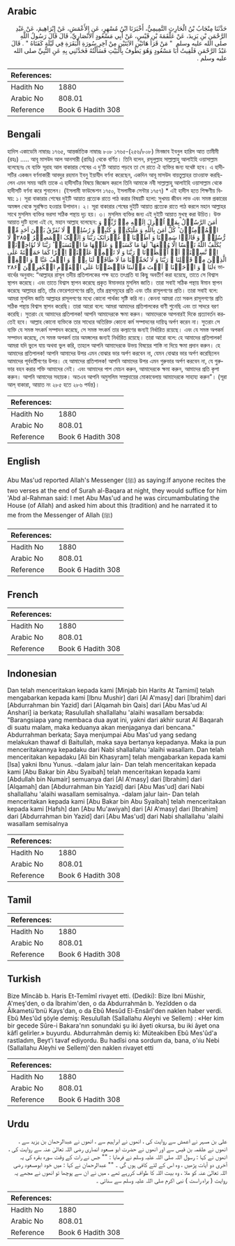 ## Arabic


<div dir="rtl" lang="ar" style={{fontSize:'larger',backgroundColor:'#f8f9fa',padding:20}}>
حَدَّثَنَا مِنْجَابُ بْنُ الْحَارِثِ التَّمِيمِيُّ، أَخْبَرَنَا ابْنُ مُسْهِرٍ، عَنِ الأَعْمَشِ، عَنْ إِبْرَاهِيمَ، عَنْ عَبْدِ الرَّحْمَنِ بْنِ يَزِيدَ، عَنْ عَلْقَمَةَ بْنِ قَيْسٍ، عَنْ أَبِي مَسْعُودٍ الأَنْصَارِيِّ، قَالَ قَالَ رَسُولُ اللَّهِ صلى الله عليه وسلم ‏ "‏ مَنْ قَرَأَ هَاتَيْنِ الآيَتَيْنِ مِنْ آخِرِ سُورَةِ الْبَقَرَةِ فِي لَيْلَةٍ كَفَتَاهُ ‏"‏ ‏.‏ قَالَ عَبْدُ الرَّحْمَنِ فَلَقِيتُ أَبَا مَسْعُودٍ وَهُوَ يَطُوفُ بِالْبَيْتِ فَسَأَلْتُهُ فَحَدَّثَنِي بِهِ عَنِ النَّبِيِّ صلى الله عليه وسلم ‏.‏
</div>
<div style={{backgroundColor:'#f8f9fa',padding:20, marginBottom: 10}}><table> <thead> <tr> <th>References:</th> <th></th> </tr> </thead> <tbody><tr><td>Hadith No</td><td>1880</td></tr><tr><td>Arabic No</td><td>808.01</td></tr><tr><td>Reference</td><td>Book 6 Hadith 308</td></tr></tbody></table></div>

## Bengali


<div dir="ltr" lang="bn" style={{fontSize:'larger',backgroundColor:'#f8f9fa',padding:20}}>
হাদিস একাডেমি নাম্বারঃ ১৭৬৫, আন্তর্জাতিক নাম্বারঃ ৮০৮ ১৭৬৫-(২৫৬/৮০৮) মিনজাব ইবনুল হারিস আত তামীমী (রহঃ) ..... আবূ মাসউদ আল আনসারী (রাযিঃ) থেকে বর্ণিত। তিনি বলেন, রসূলুল্লাহ সাল্লাল্লাহু আলাইহি ওয়াসাল্লাম বলেছেনঃ যে ব্যক্তি সূরাহ আল বাকারার শেষের এ দু'টি আয়াত পড়বে তা সে রাতে ঐ ব্যক্তির জন্য যথেষ্ট হবে। এ হাদীসটির একজন বর্ণনাকারী আবদুর রহমান ইবনু ইয়াযীদ বর্ণনা করেছেন, একদিন আবূ মাসউদ বায়তুল্লাহর তাওয়াফ করছিলেন এমন সময় আমি তাকে এ হাদীসটির বিষয়ে জিজ্ঞেস করলে তিনি আমাকে নবী সাল্লাল্লাহু আলাইহি ওয়াসাল্লাম থেকে হাদীসটি বর্ণনা করে শুনালেন। (ইসলামী ফাউন্ডেশন ১৭৫০, ইসলামীক সেন্টার ১৭৫৭) * এই হাদীস হতে শিক্ষণীয় বিষয়: ১। সূরা বাকারার শেষের দুইটি আয়াত প্রত্যেক রাতে পাঠ করার বিষয়টি হলো: সুখময় জীবন লাভ এবং সমস্ত প্রকারের অমঙ্গল থেকে সুরক্ষিত হওয়ার উপাদান। ২। সূরা বাকারার শেষের দুইটি আয়াত প্রত্যেক রাতে পাঠ করলে মহান আল্লাহর সাথে মুসলিম ব্যক্তির ভরসা সঠিক পন্থায় দৃঢ় হয়। ৩। মুসলিম ব্যক্তির জন্য এই দুইটি আয়াত মুখস্থ করা উচিত। উক্ত আয়াত দুটি হলো এই যে, মহান আল্লাহ বলেছেন: اٰمَنَ الرَّسُوۡلُ بِمَاۤ اُنۡزِلَ اِلَیۡهِ مِنۡ رَّبِّهٖ وَ الۡمُؤۡمِنُوۡنَ ؕ کُلٌّ اٰمَنَ بِاللّٰهِ وَ مَلٰٓئِکَتِهٖ وَ کُتُبِهٖ وَ رُسُلِهٖ ۟ لَا نُفَرِّقُ بَیۡنَ اَحَدٍ مِّنۡ رُّسُلِهٖ ۟ وَ قَالُوۡا سَمِعۡنَا وَ اَطَعۡنَا ٭۫ غُفۡرَانَکَ رَبَّنَا وَ اِلَیۡکَ الۡمَصِیۡرُ ﴿۲۸۵﴾ لَا یُکَلِّفُ اللّٰهُ نَفۡسًا اِلَّا وُسۡعَهَا ؕ لَهَا مَا کَسَبَتۡ وَ عَلَیۡهَا مَا اکۡتَسَبَتۡ ؕ رَبَّنَا لَا تُؤَاخِذۡنَاۤ اِنۡ نَّسِیۡنَاۤ اَوۡ اَخۡطَاۡنَا ۚ رَبَّنَا وَ لَا تَحۡمِلۡ عَلَیۡنَاۤ اِصۡرًا کَمَا حَمَلۡتَهٗ عَلَی الَّذِیۡنَ مِنۡ قَبۡلِنَا ۚ رَبَّنَا وَ لَا تُحَمِّلۡنَا مَا لَا طَاقَۃَ لَنَا بِهٖ ۚ وَ اعۡفُ عَنَّا ٝ وَ اغۡفِرۡ لَنَا ٝ وَ ارۡحَمۡنَا ٝ اَنۡتَ مَوۡلٰىنَا فَانۡصُرۡنَا عَلَی الۡقَوۡمِ الۡکٰفِرِیۡنَ ﴿۲۸۶﴾ ভাবার্থের অনুবাদ: “আল্লাহর রাসূল তদীয় প্রতিপালকের পক্ষ হতে তৎপ্রতি যা কিছু অবতীর্ণ করা হয়েছে, তাতে সে বিশ্বাস স্থাপন করেছে। এবং তাতে বিশ্বাস স্থাপন করেছে প্রকৃত ঈমানদার মুসলিম জাতি। তারা সবাই সঠিক পন্থায় ঈমান স্থাপন করেছে আল্লাহর প্রতি, তাঁর ফেরেশতাগণের প্রতি, তাঁর গ্রন্থসমূহের প্রতি এবং তাঁর রাসূলগণের প্রতি। তারা সবাই বলে: আমরা মুসলিম জাতি আল্লাহর রাসূলগণের মধ্যে কোনো পার্থক্য সৃষ্টি করি না। কেননা আমরা তো সকল রাসূলগণের প্রতি সঠিক পন্থায় বিশ্বাস স্থাপন করেছি। তারা আরো বলে: আমরা আমাদের প্রতিপালকের বাণী শুনেছি এবং তা সাদরে বরণ করেছি। সুতরাং হে আমাদের প্রতিপালক! আপনি আমাদেরকে ক্ষমা করুন। আমাদেরকে আপনারই দিকে প্রত্যাবর্তন করতেই হবে। আল্লাহ কোনো ব্যক্তিকে তার সাধ্যের অতিরিক্ত কোনো কর্ম সম্পাদনের দায়িত্ব অর্পণ করেন না। সুতরাং সে ব্যক্তি যে সমস্ত সৎকর্ম সম্পাদন করেছে, সে সমস্ত সৎকর্ম তার কল্যাণের জন্যই নির্ধারিত রয়েছে। এবং যে সমস্ত অপকর্ম সম্পাদন করেছে, সে সমস্ত অপকর্ম তার অমঙ্গলের জন্যই নির্ধারিত রয়েছে। তারা আরো বলে: হে আমাদের প্রতিপালক! আমরা যদি ভুলে যায় অথবা ভুল করি, তাহলে আপনি আমাদেরকে উভয় বিষয়ের শাস্তি না দিয়ে ক্ষমা প্রদান করুন। হে আমাদের প্রতিপালক! আপনি আমাদের উপর এমন বোঝার ভার অর্পণ করবেন না, যেমন বোঝার ভার অর্পণ করেছিলেন আমাদের পূর্ববর্তীগণের উপর। হে আমাদের প্রতিপালক! আপনি আমাদের উপর এমন গুরুভার অর্পণ করবেন না, যে গুরুভার বহন করার শক্তি আমাদের নেই। এবং আমাদের পাপ মোচন করুন, আমাদেরকে ক্ষমা করুন, আমাদের প্রতি কৃপা করুন। আপনি আমাদের সহায়ক। অতএব আপনি অমুসলিম সম্প্রদায়ের মোকাবেলায় আমাদেরকে সাহায্য করুন”। (সূরা আল্ বাকারা, আয়াত নং ২৮৫ হতে ২৮৬ পর্যন্ত)।
</div>
<div style={{backgroundColor:'#f8f9fa',padding:20, marginBottom: 10}}><table> <thead> <tr> <th>References:</th> <th></th> </tr> </thead> <tbody><tr><td>Hadith No</td><td>1880</td></tr><tr><td>Arabic No</td><td>808.01</td></tr><tr><td>Reference</td><td>Book 6 Hadith 308</td></tr></tbody></table></div>

## English


<div dir="ltr" lang="en" style={{fontSize:'larger',backgroundColor:'#f8f9fa',padding:20}}>
Abu Mas'ud reported Allah's Messenger (ﷺ) as saying:If anyone recites the two verses at the end of Surah al-Baqara at night, they would suffice for him 'Abd al-Rahman said: I met Abu Mas'ud and he was circumambulating the House (of Allah) and asked him about this (tradition) and he narrated it to me from the Messenger of Allah (ﷺ)
</div>
<div style={{backgroundColor:'#f8f9fa',padding:20, marginBottom: 10}}><table> <thead> <tr> <th>References:</th> <th></th> </tr> </thead> <tbody><tr><td>Hadith No</td><td>1880</td></tr><tr><td>Arabic No</td><td>808.01</td></tr><tr><td>Reference</td><td>Book 6 Hadith 308</td></tr></tbody></table></div>

## French


<div dir="ltr" lang="fr" style={{fontSize:'larger',backgroundColor:'#f8f9fa',padding:20}}>

</div>
<div style={{backgroundColor:'#f8f9fa',padding:20, marginBottom: 10}}><table> <thead> <tr> <th>References:</th> <th></th> </tr> </thead> <tbody><tr><td>Hadith No</td><td>1880</td></tr><tr><td>Arabic No</td><td>808.01</td></tr><tr><td>Reference</td><td>Book 6 Hadith 308</td></tr></tbody></table></div>

## Indonesian


<div dir="ltr" lang="id" style={{fontSize:'larger',backgroundColor:'#f8f9fa',padding:20}}>
Dan telah menceritakan kepada kami [Minjab bin Harits At Tamimi] telah mengabarkan kepada kami [Ibnu Mushir] dari [Al A'masy] dari [Ibrahim] dari [Abdurrahman bin Yazid] dari [Alqamah bin Qais] dari [Abu Mas'ud Al Anshari] ia berkata; Rasulullah shallallahu 'alaihi wasallam bersabda: "Barangsiapa yang membaca dua ayat ini, yakni dari akhir surat Al Baqarah di suatu malam, maka keduanya akan menjaganya dari bencana." Abdurrahman berkata; Saya menjumpai Abu Mas'ud yang sedang melakukan thawaf di Baitullah, maka saya bertanya kepadanya. Maka ia pun menceritakannya kepadaku dari Nabi shallallahu 'alaihi wasallam. Dan telah menceritakan kepadaku [Ali bin Khasyram] telah mengabarkan kepada kami [Isa] yakni Ibnu Yunus. -dalam jalur lain- Dan telah menceritakan kepada kami [Abu Bakar bin Abu Syaibah] telah menceritakan kepada kami [Abdullah bin Numair] semuanya dari [Al A'masy] dari [Ibrahim] dari [Alqamah] dan [Abdurrahman bin Yazid] dari [Abu Mas'ud] dari Nabi shallallahu 'alaihi wasallam semisalnya. -dalam jalur lain- Dan telah menceritakan kepada kami [Abu Bakar bin Abu Syaibah] telah menceritakan kepada kami [Hafsh] dan [Abu Mu'awiyah] dari [Al A'masy] dari [Ibrahim] dari [Abdurrahman bin Yazid] dari [Abu Mas'ud] dari Nabi shallallahu 'alaihi wasallam semisalnya
</div>
<div style={{backgroundColor:'#f8f9fa',padding:20, marginBottom: 10}}><table> <thead> <tr> <th>References:</th> <th></th> </tr> </thead> <tbody><tr><td>Hadith No</td><td>1880</td></tr><tr><td>Arabic No</td><td>808.01</td></tr><tr><td>Reference</td><td>Book 6 Hadith 308</td></tr></tbody></table></div>

## Tamil


<div dir="ltr" lang="ta" style={{fontSize:'larger',backgroundColor:'#f8f9fa',padding:20}}>

</div>
<div style={{backgroundColor:'#f8f9fa',padding:20, marginBottom: 10}}><table> <thead> <tr> <th>References:</th> <th></th> </tr> </thead> <tbody><tr><td>Hadith No</td><td>1880</td></tr><tr><td>Arabic No</td><td>808.01</td></tr><tr><td>Reference</td><td>Book 6 Hadith 308</td></tr></tbody></table></div>

## Turkish


<div dir="ltr" lang="tr" style={{fontSize:'larger',backgroundColor:'#f8f9fa',padding:20}}>
Bize Mîncâb b. Haris Et-Temîmî rivayet etti. (Dediki): Bize Ibni Müshir, A'meş'den, o da İbrahim'den, o da Abdurrahmân b. Yezîdden o da Âlkametü'bnü Kays'dan, o da Ebû Mesûd El-Ensârî'den naklen haber verdi. Ebû Mes'ûd şöyle demiş: Resulullah (Sallallahu Aleyhi ve Sellem) : «Her kim bir gecede Sûre-i Bakara'nın sonundaki şu iki âyeti okursa, bu iki âyet ona kâfî gelirler.» buyurdu. Abdurrahmân demiş ki: Müteakiben Ebû Mes'ûd'a rastladım, Beyt'i tavaf ediyordu. Bu hadîsi ona sordum da, bana, o'ıiu Nebi (Sallallahu Aleyhi ve Sellem)'den naklen rivayet etti
</div>
<div style={{backgroundColor:'#f8f9fa',padding:20, marginBottom: 10}}><table> <thead> <tr> <th>References:</th> <th></th> </tr> </thead> <tbody><tr><td>Hadith No</td><td>1880</td></tr><tr><td>Arabic No</td><td>808.01</td></tr><tr><td>Reference</td><td>Book 6 Hadith 308</td></tr></tbody></table></div>

## Urdu


<div dir="rtl" lang="ur" style={{fontSize:'larger',backgroundColor:'#f8f9fa',padding:20}}>
علی بن مسہر نے اعمش سے روایت کی ، انھوں نے ابراہیم سے ، انھوں نے عبدالرحمان بن یزید سے ، انھوں نے علقمہ بن قیس سے اور انھوں نے حضرت ابو مسعود انصاری رضی اللہ تعالیٰ عنہ سے روایت کی ، انھوں نے کہا : رسول اللہ صلی اللہ علیہ وسلم نے فرمایا : "" جس نے رات کے وقت سورہ بقرہ کی یہ آخری دو آیات پڑھیں ، وہ اس کے لئے کافی ہوں گی ۔ "" عبدالرحمان نے کہا : میں خود ابومسعود رضی اللہ تعالیٰ عنہ کو ملا ، وہ بیت اللہ کا طواف کررہے تھے ، میں نے ان سے پوچھا تو انھوں نے مجھے یہ روایت ( براہ راست ) نبی اکرم صلی اللہ علیہ وسلم سے سنائی ۔
</div>
<div style={{backgroundColor:'#f8f9fa',padding:20, marginBottom: 10}}><table> <thead> <tr> <th>References:</th> <th></th> </tr> </thead> <tbody><tr><td>Hadith No</td><td>1880</td></tr><tr><td>Arabic No</td><td>808.01</td></tr><tr><td>Reference</td><td>Book 6 Hadith 308</td></tr></tbody></table></div>